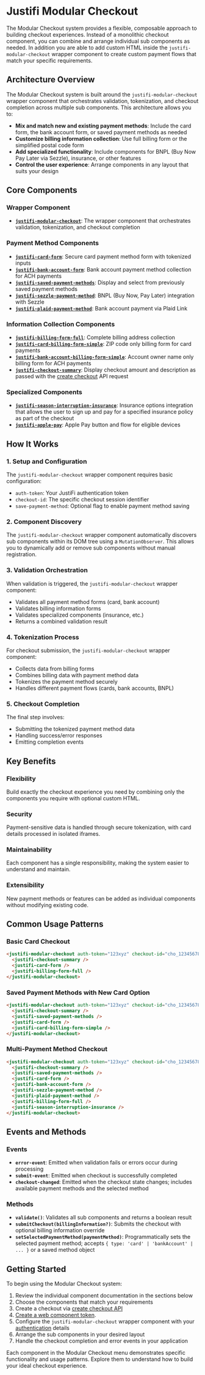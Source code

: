 
<Meta title="Modular Checkout/Introduction" />

# Justifi Modular Checkout

The Modular Checkout system provides a flexible, composable approach to building checkout experiences. Instead of a monolithic checkout component, you can combine and arrange individual sub components as needed. In addition you are able to add custom HTML inside the `justifi-modular-checkout` wrapper component to create custom payment flows that match your specific requirements.

## Architecture Overview

The Modular Checkout system is built around the `justifi-modular-checkout` wrapper component that orchestrates validation, tokenization, and checkout completion across multiple sub components. This architecture allows you to:

- **Mix and match new and existing payment methods**: Include the card form, the bank account form, or saved payment methods as needed
- **Customize billing information collection**: Use full billing form or the simplified postal code form
- **Add specialized functionality**: Include components for BNPL (Buy Now Pay Later via Sezzle), insurance, or other features
- **Control the user experience**: Arrange components in any layout that suits your design

## Core Components

### Wrapper Component

- **[`justifi-modular-checkout`](/docs/modular-checkout-modular-checkout--docs)**: The wrapper component that orchestrates validation, tokenization, and checkout completion

### Payment Method Components

- **[`justifi-card-form`](/docs/modular-checkout-card-form--docs)**: Secure card payment method form with tokenized inputs
- **[`justifi-bank-account-form`](/docs/modular-checkout-bank-account-form--docs)**: Bank account payment method collection for ACH payments
- **[`justifi-saved-payment-methods`](/docs/modular-checkout-saved-payment-methods--docs)**: Display and select from previously saved payment methods
- **[`justifi-sezzle-payment-method`](/docs/modular-checkout-sezzle-payment-method--docs)**: BNPL (Buy Now, Pay Later) integration with Sezzle
- **[`justifi-plaid-payment-method`](/docs/modular-checkout-plaid-payment-method--docs)**: Bank account payment via Plaid Link

### Information Collection Components

- **[`justifi-billing-form-full`](/docs/modular-checkout-billing-form-full--docs)**: Complete billing address collection
- **[`justifi-card-billing-form-simple`](/docs/modular-checkout-card-billing-form-simple--docs)**: ZIP code only billing form for card payments
- **[`justifi-bank-account-billing-form-simple`](/docs/modular-checkout-bank-account-billing-form-simple--docs)**: Account owner name only billing form for ACH payments
- **[`justifi-checkout-summary`](/docs/modular-checkout-checkout-summary--docs)**: Display checkout amount and description as passed with the [create checkout](https://docs.justifi.tech/api-spec#tag/Checkouts/operation/CreateCheckout) API request

### Specialized Components

- **[`justifi-season-interruption-insurance`](/docs/modular-checkout-season-interruption-insurance--docs)**: Insurance options integration that allows the user to sign up and pay for a specified insurance policy as part of the checkout
- **[`justifi-apple-pay`](/docs/modular-checkout-apple-pay--docs)**: Apple Pay button and flow for eligible devices

## How It Works

### 1. Setup and Configuration

The `justifi-modular-checkout` wrapper component requires basic configuration:

- `auth-token`: Your JustiFi authentication token
- `checkout-id`: The specific checkout session identifier
- `save-payment-method`: Optional flag to enable payment method saving

### 2. Component Discovery

The `justifi-modular-checkout` wrapper component automatically discovers sub components within its DOM tree using a `MutationObserver`. This allows you to dynamically add or remove sub components without manual registration.

### 3. Validation Orchestration

When validation is triggered, the `justifi-modular-checkout` wrapper component:

- Validates all payment method forms (card, bank account)
- Validates billing information forms
- Validates specialized components (insurance, etc.)
- Returns a combined validation result

### 4. Tokenization Process

For checkout submission, the `justifi-modular-checkout` wrapper component:

- Collects data from billing forms
- Combines billing data with payment method data
- Tokenizes the payment method securely
- Handles different payment flows (cards, bank accounts, BNPL)

### 5. Checkout Completion

The final step involves:

- Submitting the tokenized payment method data
- Handling success/error responses
- Emitting completion events

## Key Benefits

### Flexibility

Build exactly the checkout experience you need by combining only the components you require with optional custom HTML.

### Security

Payment-sensitive data is handled through secure tokenization, with card details processed in isolated iframes.

### Maintainability

Each component has a single responsibility, making the system easier to understand and maintain.

### Extensibility

New payment methods or features can be added as individual components without modifying existing code.

## Common Usage Patterns

### Basic Card Checkout

```html
<justifi-modular-checkout auth-token="123xyz" checkout-id="cho_1234567890">
  <justifi-checkout-summary />
  <justifi-card-form />
  <justifi-billing-form-full />
</justifi-modular-checkout>
```

### Saved Payment Methods with New Card Option

```html
<justifi-modular-checkout auth-token="123xyz" checkout-id="cho_1234567890">
  <justifi-checkout-summary />
  <justifi-saved-payment-methods />
  <justifi-card-form />
  <justifi-card-billing-form-simple />
</justifi-modular-checkout>
```

### Multi-Payment Method Checkout

```html
<justifi-modular-checkout auth-token="123xyz" checkout-id="cho_1234567890">
  <justifi-checkout-summary />
  <justifi-saved-payment-methods />
  <justifi-card-form />
  <justifi-bank-account-form />
  <justifi-sezzle-payment-method />
  <justifi-plaid-payment-method />
  <justifi-billing-form-full />
  <justifi-season-interruption-insurance />
</justifi-modular-checkout>
```

## Events and Methods

### Events

- **`error-event`**: Emitted when validation fails or errors occur during processing
- **`submit-event`**: Emitted when checkout is successfully completed
- **`checkout-changed`**: Emitted when the checkout state changes; includes available payment methods and the selected method

### Methods

- **`validate()`**: Validates all sub components and returns a boolean result
- **`submitCheckout(billingInformation?)`**: Submits the checkout with optional billing information override
- **`setSelectedPaymentMethod(paymentMethod)`**: Programmatically sets the selected payment method; accepts `{ type: 'card' | 'bankAccount' | ... }` or a saved method object

## Getting Started

To begin using the Modular Checkout system:

1. Review the individual component documentation in the sections below
2. Choose the components that match your requirements
3. Create a checkout via [create checkout API](https://docs.justifi.tech/api-spec#tag/Checkouts/operation/CreateCheckout)
4. [Create a web component token](https://docs.justifi.tech/api-spec#tag/Web-Component-Tokens/operation/CreateWebComponentToken).
5. Configure the `justifi-modular-checkout` wrapper component with your [authentication](/docs/modular-checkout-modular-checkout--docs#authorization) details
6. Arrange the sub components in your desired layout
7. Handle the checkout completion and error events in your application

Each component in the Modular Checkout menu demonstrates specific functionality and usage patterns. Explore them to understand how to build your ideal checkout experience.
